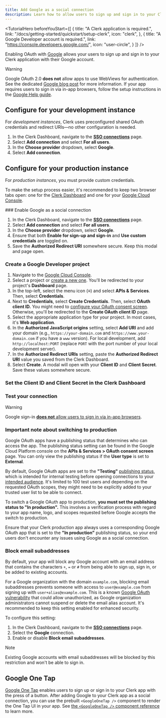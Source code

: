 ```yaml
---
title: Add Google as a social connection
description: Learn how to allow users to sign up and sign in to your Clerk app with their Google account using OAuth.
---
```


<TutorialHero
  beforeYouStart={[
    {
      title: "A Clerk application is required.",
      link: "/docs/getting-started/quickstart/setup-clerk",
      icon: "clerk",
    },
    {
      title: "A Google Developer account is required.",
      link: "https://console.developers.google.com/",
      icon: "user-circle",
    }
  ]}
/>

Enabling OAuth with [Google](https://developers.google.com/identity/protocols/oauth2) allows your users to sign up and sign in to your Clerk application with their Google account.

> [!WARNING]
> Google OAuth 2.0 **does not** allow apps to use WebViews for authentication. See the dedicated [Google blog post](https://developers.googleblog.com/en/modernizing-oauth-interactions-in-native-apps-for-better-usability-and-security) for more information. If your app requires users to sign in via in-app browsers, follow the setup instructions in the [Google Help guide](https://support.google.com/faqs/answer/12284343).

## Configure for your development instance

For _development instances_, Clerk uses preconfigured shared OAuth credentials and redirect URIs—no other configuration is needed.

1. In the Clerk Dashboard, navigate to the [**SSO connections**](https://dashboard.clerk.com/last-active?path=user-authentication/sso-connections) page.
1. Select **Add connection** and select **For all users**.
1. In the **Choose provider** dropdown, select **Google**.
1. Select **Add connection**.

## Configure for your production instance

For _production instances_, you must provide custom credentials.

To make the setup process easier, it's recommended to keep two browser tabs open: one for the [Clerk Dashboard](https://dashboard.clerk.com/last-active?path=user-authentication/sso-connections) and one for your [Google Cloud Console](https://console.cloud.google.com/).

<Steps>
  ### Enable Google as a social connection

  1. In the Clerk Dashboard, navigate to the [**SSO connections**](https://dashboard.clerk.com/last-active?path=user-authentication/sso-connections) page.
  1. Select **Add connection** and select **For all users**.
  1. In the **Choose provider** dropdown, select **Google**.
  1. Ensure that both **Enable for sign-up and sign-in** and **Use custom credentials** are toggled on.
  1. Save the **Authorized Redirect URI** somewhere secure. Keep this modal and page open.

  ### Create a Google Developer project

  1. Navigate to the [Google Cloud Console](https://console.cloud.google.com/).
  1. Select a project or [create a new one](https://console.cloud.google.com/projectcreate). You'll be redirected to your project's **Dashboard** page.
  1. In the top-left, select the menu icon (**≡**) and select **APIs & Services**. Then, select **Credentials**.
  1. Next to **Credentials**, select **Create Credentials**. Then, select **OAuth client ID.** You might need to [configure your OAuth consent screen](https://support.google.com/cloud/answer/6158849#userconsent). Otherwise, you'll be redirected to the **Create OAuth client ID** page.
  1. Select the appropriate application type for your project. In most cases, it's **Web application**.
  1. In the **Authorized JavaScript origins** setting, select **Add URI** and add your domain (e.g., `https://your-domain.com` and `https://www.your-domain.com` if you have a `www` version). For local development, add `http://localhost:PORT` (replace `PORT` with the port number of your local development server).
  1. In the **Authorized Redirect URIs** setting, paste the **Authorized Redirect URI** value you saved from the Clerk Dashboard.
  1. Select **Create**. A modal will open with your **Client ID** and **Client Secret**. Save these values somewhere secure.

  ### Set the Client ID and Client Secret in the Clerk Dashboard

  <Include src="_partials/authentication/social-connections/set-client-id-secret" />

  ### Test your connection

  <Include src="_partials/authentication/social-connections/test-your-connection" />

  > [!WARNING]
  > Google sign-in [**does not** allow users to sign in via in-app browsers](https://developers.googleblog.com/en/modernizing-oauth-interactions-in-native-apps-for-better-usability-and-security).
</Steps>

### Important note about switching to production

Google OAuth apps have a publishing status that determines who can access the app. The publishing status setting can be found in the Google Cloud Platform console on the **APIs & Services > OAuth consent screen** page. You can only view the publishing status if the **User type** is set to **External**.

By default, Google OAuth apps are set to the **"Testing"** [publishing status](https://support.google.com/cloud/answer/10311615#publishing-status), which is intended for internal testing before opening connections to your [intended audience](https://support.google.com/cloud/answer/10311615#user-type). It's limited to 100 test users and depending on the requested OAuth scopes, they might need to be explicitly added to your trusted user list to be able to connect.

To switch a Google OAuth app to production, **you must set the publishing status to "In production".** This involves a verification process with regard to your app name, logo, and scopes requested before Google accepts the switch to production.

Ensure that your Clerk production app always uses a corresponding Google OAuth app that is set to the **"In production"** publishing status, so your end users don't encounter any issues using Google as a social connection.

### Block email subaddresses

By default, your app will block any Google account with an email address that contains the characters `+`, `=` or `#` from being able to sign up, sign in, or be added to existing accounts.

For a Google organization with the domain `example.com`, blocking email subaddresses prevents someone with access to `user@example.com` from signing up with `user+alias@example.com`. This is a known [Google OAuth vulnerability](https://trufflesecurity.com/blog/google-oauth-is-broken-sort-of/) that could allow unauthorized, as Google organization administrators cannot suspend or delete the email alias account. It's recommended to keep this setting enabled for enhanced security.

To configure this setting:

1. In the Clerk Dashboard, navigate to the [**SSO connections**](https://dashboard.clerk.com/last-active?path=user-authentication/sso-connections) page.
1. Select the **Google** connection.
1. Enable or disable **Block email subaddresses**.

> [!NOTE]
> Existing Google accounts with email subaddresses will be blocked by this restriction and won't be able to sign in.

## Google One Tap

[Google One Tap](https://developers.google.com/identity/gsi/web/guides/features) enables users to sign up or sign in to your Clerk app with the press of a button. After adding Google to your Clerk app as a social connection, you can use the prebuilt `<GoogleOneTap />` component to render the One Tap UI in your app. See [the `<GoogleOneTap />` component reference](/docs/reference/components/authentication/google-one-tap) to learn more.
